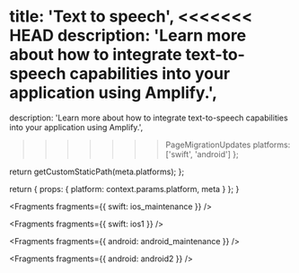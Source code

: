 
  title: 'Text to speech',
<<<<<<< HEAD
  description: 'Learn more about how to integrate text-to-speech capabilities into your application using Amplify.',
=======
  description:
    'Learn more about how to integrate text-to-speech capabilities into your application using Amplify.',
>>>>>>> PageMigrationUpdates
  platforms: ['swift', 'android']
};

  return getCustomStaticPath(meta.platforms);
};

  return {
    props: {
      platform: context.params.platform,
      meta
    }
  };
}


<Fragments fragments={{ swift: ios_maintenance }} />


<Fragments fragments={{ swift: ios1 }} />


<Fragments fragments={{ android: android_maintenance }} />


<Fragments fragments={{ android: android2 }} />
